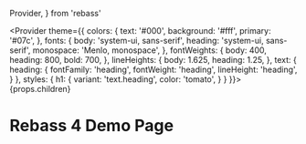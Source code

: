   Provider,
} from 'rebass'

  <Provider
    theme={{
      colors: {
        text: '#000',
        background: '#fff',
        primary: '#07c',
      },
      fonts: {
        body: 'system-ui, sans-serif',
        heading: 'system-ui, sans-serif',
        monospace: 'Menlo, monospace',
      },
      fontWeights: {
        body: 400,
        heading: 800,
        bold: 700,
      },
      lineHeights: {
        body: 1.625,
        heading: 1.25,
      },
      text: {
        heading: {
          fontFamily: 'heading',
          fontWeight: 'heading',
          lineHeight: 'heading',
        }
      },
      styles: {
        h1: {
          variant: 'text.heading',
          color: 'tomato',
        }
      }
    }}>
    {props.children}
  </Provider>

# Rebass 4 Demo Page

